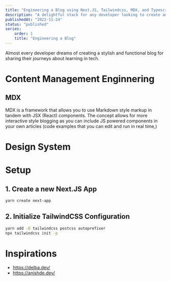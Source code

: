 ```yaml
---
title: "Engineering a Blog using Next.JS, Tailwindcss, MDX, and Typescript"
description: "A delightful stack for any developer looking to create an easy to maintain blog with built in MDX and custom, interactive components."
publishedAt: "2022-11-24"
status: "published"
series:
    order: 1
    title: "Engineering a Blog"
---
```


Almost every developer dreams of creating a stylish and functional blog for sharing their journeys about learning in tech.

# Content Management Enginnering

## MDX

MDX is a framework that allows you to use Markdown style markup in tandem with JSX (React) components. The concept allows for more interactive style blogging as you can include JS powered components in your own articles (code examples that you can edit and run in real time,)

# Design System

# Setup

## 1. Create a new Next.JS App

```bash
yarn create next-app
```

## 2. Initialize TailwindCSS Configuration

```bash
yarn add -D tailwindcss postcss autoprefixer
npx tailwindcss init -p
```

# Inspirations

- https://delba.dev/
- https://anishde.dev/
